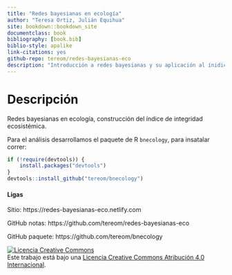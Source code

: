 ```yaml
--- 
title: "Redes bayesianas en ecología"
author: "Teresa Ortiz, Julián Equihua"
site: bookdown::bookdown_site
documentclass: book
bibliography: [book.bib]
biblio-style: apalike
link-citations: yes
github-repo: tereom/redes-bayesianas-eco
description: "Introducción a redes bayesianas y su aplicación al ínidice de integridad."
---
```


# Descripción {-}

Redes bayesianas en ecología, construcción del índice de integridad 
ecosistémica.

Para el análisis desarrollamos el paquete de R `bnecology`, para insatalar 
correr:

```r
if (!require(devtools)) {
    install.packages("devtools")
}
devtools::install_github("tereom/bnecology")
```


#### Ligas {-}

Sitio: https://redes-bayesianas-eco.netlify.com

GitHub notas: https://github.com/tereom/redes-bayesianas-eco

GitHub paquete: https://github.com/tereom/bnecology


<a rel="license" href="http://creativecommons.org/licenses/by/4.0/"><img alt="Licencia Creative Commons" style="border-width:0" src="https://i.creativecommons.org/l/by/4.0/88x31.png" /></a><br />Este trabajo está bajo una <a rel="license" href="http://creativecommons.org/licenses/by/4.0/">Licencia Creative Commons Atribución 4.0 Internacional</a>.
